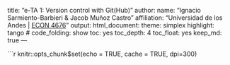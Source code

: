 title: "e-TA 1: Version control with Git(Hub)"
author: 
  name: "Ignacio Sarmiento-Barbieri & Jacob Muñoz Castro"
  affiliation: "Universidad de los Andes | [ECON 4676](https://github.com/ECON-4676-UNIANDES)" 
output: 
  html_document:
    theme: simplex
    highlight: tango
    # code_folding: show
    toc: yes
    toc_depth: 4
    toc_float: yes
    keep_md: true
---

```r
knitr::opts_chunk$set(echo = TRUE, cache = TRUE, dpi=300)

